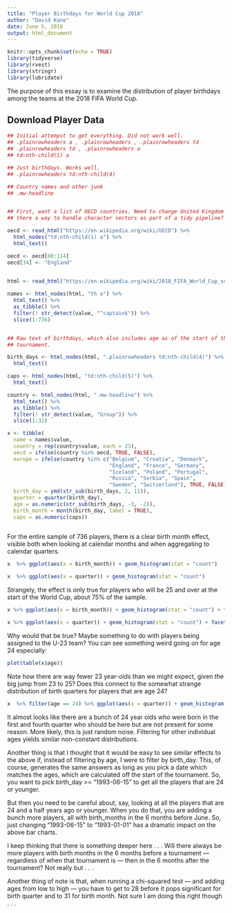 ```yaml
---
title: "Player Birthdays for World Cup 2018"
author: "David Kane"
date: June 5, 2018
output: html_document
---
```


```r
knitr::opts_chunk$set(echo = TRUE)
library(tidyverse)
library(rvest)
library(stringr)
library(lubridate)
```

The purpose of this essay is to examine the distribution of player birthdays among the teams at the 2018 FIFA World Cup.

## Download Player Data

```r
## Initial attempst to get everything. Did not work well.
## .plainrowheaders a , .plainrowheaders , .plainrowheaders td
## .plainrowheaders td , .plainrowheaders a
## td:nth-child(1) a

## Just birthdays. Works well.
## .plainrowheaders td:nth-child(4)

## Country names and other junk
## .mw-headline


## First, want a list of OECD countries. Need to change United Kingdom to England. Is
## there a way to handle character vectors as part of a tidy pipeline?

oecd <- read_html("https://en.wikipedia.org/wiki/OECD") %>% 
  html_nodes("td:nth-child(1) a") %>% 
  html_text()

oecd <- oecd[80:114]
oecd[34] <- "England"
  

html <- read_html("https://en.wikipedia.org/wiki/2018_FIFA_World_Cup_squads")

names <- html_nodes(html, "th a") %>% 
  html_text() %>% 
  as_tibble() %>% 
  filter(! str_detect(value, "^captain$")) %>% 
  slice(1:736)


## Raw text of birthdays, which also includes age as of the start of the
## tournament.

birth_days <- html_nodes(html, ".plainrowheaders td:nth-child(4)") %>% 
  html_text()

caps <- html_nodes(html, "td:nth-child(5)") %>% 
  html_text()

country <- html_nodes(html, ".mw-headline") %>% 
  html_text() %>%
  as_tibble() %>% 
  filter(! str_detect(value, "Group")) %>% 
  slice(1:32)

x <- tibble(
  name = names$value,
  country = rep(country$value, each = 23),
  oecd = ifelse(country %in% oecd, TRUE, FALSE),
  europe = ifelse(country %in% c("Belgium", "Croatia", "Denmark",
                                 "England", "France", "Germany",
                                 "Iceland", "Poland", "Portugal",
                                 "Russia", "Serbia", "Spain", 
                                 "Sweden", "Switzerland"), TRUE, FALSE),
  birth_day = ymd(str_sub(birth_days, 2, 11)),
  quarter = quarter(birth_day),
  age = as.numeric(str_sub(birth_days, -3, -2)),
  birth_month = month(birth_day, label = TRUE),
  caps = as.numeric(caps))
  

```

For the entire sample of 736 players, there is a clear birth month effect, visible both when looking at calendar months and when aggregating to calendar quarters.

```r
x  %>% ggplot(aes(x = birth_month)) + geom_histogram(stat = "count")
```

```r
x  %>% ggplot(aes(x = quarter)) + geom_histogram(stat = "count") 
```

Strangely, the effect is only true for players who will be 25 and over at the start of the World Cup, about 75% of the sample.

```r
x %>% ggplot(aes(x = birth_month)) + geom_histogram(stat = "count") + facet_wrap(~ cut(age, breaks = c(0, 24, 50)))
```

```r
x %>% ggplot(aes(x = quarter)) + geom_histogram(stat = "count") + facet_wrap(~ cut(age, breaks = c(0, 24, 50)))
```
Why would that be true? Maybe something to do with players being assigned to the U-23 team? You can see something weird going on for age 24 especially:

```r
plot(table(x$age))
```

Note how there are way fewer 23 year-olds than we might expect, given the big jump from 23 to 25? Does this connect to the somewhat strange distribution of birth quarters for players that are age 24?

```r
x  %>% filter(age == 24) %>% ggplot(aes(x = quarter)) + geom_histogram(stat = "count") 
```
It almost looks like there are a bunch of 24 year olds who were born in the first and fourth quarter who should be here but are not present for some reason. More likely, this is just random noise. Filtering for other individual ages yields similar non-constant distributions.

Another thing is that I thought that it would be easy to see similar effects to the above if, instead of filtering by age, I were to filter by birth_day. This, of course, generates the same answers as long as you pick a date which matches the ages, which are calculated off the start of the tournament. So, you want to pick birth_day >= "1993-06-15" to get all the players that are 24 or younger.

But then you need to be careful about, say, looking at all the players that are 24 and a half years ago or younger. When you do that, you are adding a bunch more players, all with birth_months in the 6 months before June. So, just changing "1993-06-15" to "1993-01-01" has a dramatic impact on the above bar charts.

I keep thinking that there is something deeper here . . . Will there always be more players with birth months in the 6 months before a tournament --- regardless of when that tournament is --- then in the 6 months after the tournament? Not really but . . .

Another thing of note is that, when running a chi-squared test --- and adding ages from low to high --- you have to get to 28 before it pops significant for birth quarter and to 31 for birth month. Not sure I am doing this right though . . .




